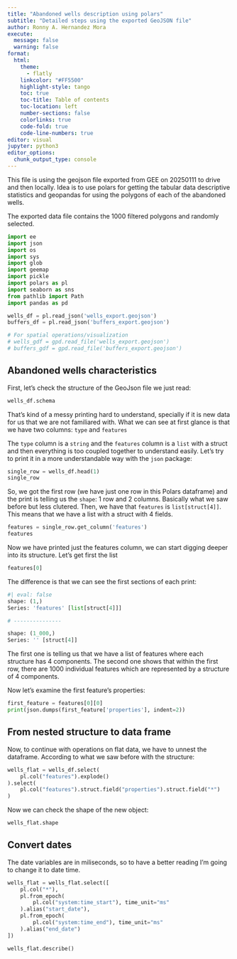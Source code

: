```yaml
---
title: "Abandoned wells description using polars"
subtitle: "Detailed steps using the exported GeoJSON file"
author: Ronny A. Hernandez Mora
execute:
  message: false
  warning: false
format: 
  html:
    theme:
      - flatly
    linkcolor: "#FF5500"
    highlight-style: tango
    toc: true
    toc-title: Table of contents
    toc-location: left
    number-sections: false
    colorlinks: true
    code-fold: true
    code-line-numbers: true
editor: visual
jupyter: python3
editor_options: 
  chunk_output_type: console
---
```



This file is using the geojson file exported from GEE on 20250111 to drive
and then locally. Idea is to use polars for getting the tabular data
descriptive statistics and geopandas for using the polygons of each
of the abandoned wells.

The exported data file contains the 1000 filtered polygons and randomly 
selected.


```python
import ee
import json
import os
import sys
import glob
import geemap
import pickle
import polars as pl
import seaborn as sns
from pathlib import Path
import pandas as pd
```

```python
wells_df = pl.read_json('wells_export.geojson')
buffers_df = pl.read_json('buffers_export.geojson')

# For spatial operations/visualization
# wells_gdf = gpd.read_file('wells_export.geojson')
# buffers_gdf = gpd.read_file('buffers_export.geojson')
```

## Abandoned wells characteristics

First, let's check the structure of the GeoJson file we just
read:

```python
wells_df.schema
```

That's kind of a messy printing hard to understand, specially if
it is new data for us that we are not familiared with. What we can
see at first glance is that we have two columns: `type` and `features`

The `type` column is a `string` and the `features` column is a `list`
with a struct and then everything is too coupled together to understand
easily. Let's try to print it in a more understandable way with the `json`
package:

```python
single_row = wells_df.head(1)
single_row
```

So, we got the first row (we have just one row in this Polars dataframe)
and the print is telling us the `shape`: 1 row and 2 columns. Basically
what we saw before but less clutered. Then, we have that `features` is
`list[struct[4]]`. This means that we have a list with a struct with
4 fields.

```python
features = single_row.get_column('features')
features 
```

Now we have printed just the features column, we can start digging
deeper into its structure. Let's get first the list

```python
features[0]
```

The difference is that we can see the first sections of each print:

```python
#| eval: false
shape: (1,)
Series: 'features' [list[struct[4]]]

# ---------------

shape: (1_000,)
Series: '' [struct[4]]
```

The first one is telling us that we have a list of features where each
structure has 4 components. The second one shows that within the first row, 
there are 1000 individual features which are represented by a structure of
4 components.

Now let's examine the first feature's properties:

```python
first_feature = features[0][0]  
print(json.dumps(first_feature['properties'], indent=2))
```

## From nested structure to data frame 

Now, to continue with operations on flat data, we have to
unnest the dataframe. According to what we saw before with
the structure:


```python
wells_flat = wells_df.select(
    pl.col("features").explode()
).select(
    pl.col("features").struct.field("properties").struct.field("*")
)
```

Now we can check the shape of the new object:

```python
wells_flat.shape
```

## Convert dates

The date variables are in miliseconds, so to have a better reading
I'm going to change it to date time.

```python
wells_flat = wells_flat.select([
    pl.col("*"),
    pl.from_epoch(
        pl.col("system:time_start"), time_unit="ms"
    ).alias("start_date"),
    pl.from_epoch(
        pl.col("system:time_end"), time_unit="ms"
    ).alias("end_date")
])
```


```python
wells_flat.describe()
```

